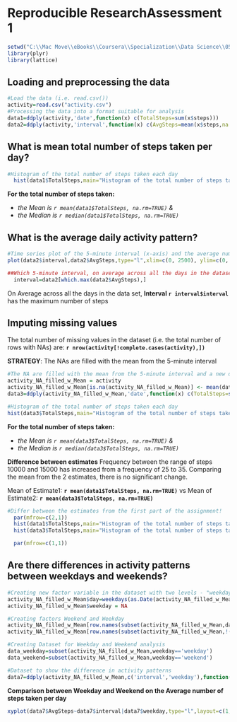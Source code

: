 Reproducible Research\Peer Assessment 1
========================================================

```r
setwd("C:\\Mac Move\\eBooks\\Coursera\\Specialization\\Data Science\\05 Reproducible Research\\repdata-data-activity")
library(plyr) 
library(lattice) 
```

## Loading and preprocessing the data
```r
#Load the data (i.e. read.csv())
activity=read.csv("activity.csv")
#Processing the data into a format suitable for analysis
data1=ddply(activity,'date',function(x) c(TotalSteps=sum(x$steps)))
data2=ddply(activity,'interval',function(x) c(AvgSteps=mean(x$steps,na.rm=TRUE)))
```

## What is mean total number of steps taken per day?
```r
#Histogram of the total number of steps taken each day
  hist(data1$TotalSteps,main="Histogram of the total number of steps taken each day",xlab="Total Steps taken per day",xlim = c(0, 25000), ylim = c(0, 35))
```
**For the total number of steps taken:**

- *the Mean is `r mean(data1$TotalSteps, na.rm=TRUE)` &*
- *the Median is `r median(data1$TotalSteps, na.rm=TRUE)`*

## What is the average daily activity pattern?
```r
#Time series plot of the 5-minute interval (x-axis) and the average number of steps taken, averaged across all days (y-axis)
plot(data2$interval,data2$AvgSteps,type="l",xlim=c(0, 2500), ylim=c(0, 200),main="Average daily activity pattern",xlab="Interval", ylab="Number of Steps")  
```


```r
##Which 5-minute interval, on average across all the days in the dataset, contains the maximum number of steps?
  interval=data2[which.max(data2$AvgSteps),]
```
On Average across all the days in the data set, **Interval `r interval$interval`** has the maximum number of steps

## Imputing missing values
The total number of missing values in the dataset (i.e. the total number of rows with NAs) are: **`r nrow(activity[!complete.cases(activity),])`**

**STRATEGY**: The NAs are filled with the mean from the 5-minute interval
```r
#The NA are filled with the mean from the 5-minute interval and a new dataset is created
activity_NA_filled_w_Mean = activity
activity_NA_filled_w_Mean[is.na(activity_NA_filled_w_Mean)] <- mean(data2$AvgSteps,na.rm=TRUE)
data3=ddply(activity_NA_filled_w_Mean,'date',function(x) c(TotalSteps=sum(x$steps)))

```

```r
#Histogram of the total number of steps taken each day
hist(data3$TotalSteps,main="Histogram of the total number of steps taken each day",sub="After filling the missing values (NA), with mean from the 5-minute interval",xlab="Total Steps taken per day",xlim = c(0, 25000), ylim = c(0, 35))
```

**For the total number of steps taken:**

- *the Mean is `r mean(data3$TotalSteps, na.rm=TRUE)` &*
- *the Median is `r median(data3$TotalSteps, na.rm=TRUE)`*

**Difference between estimates**
Frequency between the range of steps 10000 and 15000 has increased from a frequency of 25 to 35. Comparing the mean from the 2 estimates, there is no significant change.

Mean of Estimate1: **`r mean(data1$TotalSteps, na.rm=TRUE)`**  vs Mean of Estimate2: **`r mean(data3$TotalSteps, na.rm=TRUE)`**

```r
#Differ between the estimates from the first part of the assignment! 
  par(mfrow=c(2,1))
  hist(data1$TotalSteps,main="Histogram of the total number of steps taken each day",xlab="Total Steps taken per day",xlim = c(0, 25000), ylim = c(0, 35))
  hist(data3$TotalSteps,main="Histogram of the total number of steps taken each day",sub="After filling the missing values (NA), with mean from the 5-minute interval",xlab="Total Steps taken per day",xlim = c(0, 25000), ylim = c(0, 35))
```
```r
  par(mfrow=c(1,1))
```


## Are there differences in activity patterns between weekdays and weekends?
```r
#Creating new factor variable in the dataset with two levels - "weekday" and "weekend" indicating whether a given date is a weekday or weekend day.
activity_NA_filled_w_Mean$day=weekdays(as.Date(activity_NA_filled_w_Mean$date))
activity_NA_filled_w_Mean$weekday = NA

#Creating factors Weekend and Weekday
activity_NA_filled_w_Mean[row.names(subset(activity_NA_filled_w_Mean,day %in% c("Saturday","Sunday"))),"weekday"]="weekend"
activity_NA_filled_w_Mean[row.names(subset(activity_NA_filled_w_Mean,!(day %in% c("Saturday","Sunday")))),"weekday"]="weekday"

#Creating Dataset for Weekday and Weekend analysis
data_weekday=subset(activity_NA_filled_w_Mean,weekday=='weekday')
data_weekend=subset(activity_NA_filled_w_Mean,weekday=='weekend')

#Dataset to show the difference in activity patterns
data7=ddply(activity_NA_filled_w_Mean,c('interval','weekday'),function(x) c(AvgSteps=mean(x$steps,na.rm=TRUE)))
```  
**Comparison between Weekday and Weekend on the Average number of steps taken per day**
```r
xyplot(data7$AvgSteps~data7$interval|data7$weekday,type="l",layout=c(1,2),xlab="Interval",ylab="Number of steps")  
```
